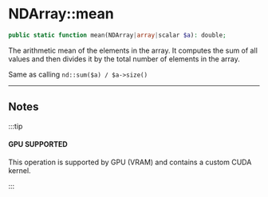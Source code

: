 # NDArray::mean

```php
public static function mean(NDArray|array|scalar $a): double;
```
The arithmetic mean of the elements in the array. It computes the sum
of all values and then divides it by the total number of elements in the array.

Same as calling `nd::sum($a) / $a->size()`

---

## Notes

:::tip

#### GPU SUPPORTED
This operation is supported by GPU (VRAM) and contains a custom CUDA kernel.

:::
